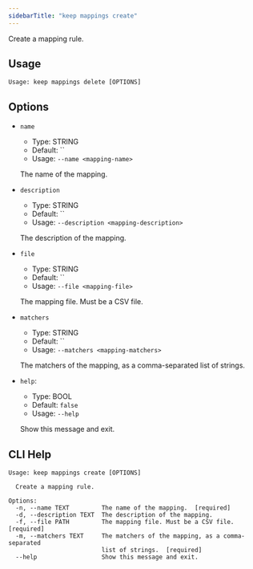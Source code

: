 ```yaml
---
sidebarTitle: "keep mappings create"
---
```


Create a mapping rule.

## Usage

```
Usage: keep mappings delete [OPTIONS]
```

## Options

* `name`
  * Type: STRING
  * Default: ``
  * Usage: `--name <mapping-name>`

  The name of the mapping.

* `description`
  * Type: STRING
  * Default: ``
  * Usage: `--description <mapping-description>`

  The description of the mapping.

* `file`
  * Type: STRING
  * Default: ``
  * Usage: `--file <mapping-file>`

  The mapping file. Must be a CSV file.

* `matchers`
  * Type: STRING
  * Default: ``
  * Usage: `--matchers <mapping-matchers>`

  The matchers of the mapping, as a comma-separated list of strings.

* `help`:
  * Type: BOOL
  * Default: `false`
  * Usage: `--help`

  Show this message and exit.



## CLI Help

```
Usage: keep mappings create [OPTIONS]

  Create a mapping rule.

Options:
  -n, --name TEXT         The name of the mapping.  [required]
  -d, --description TEXT  The description of the mapping.
  -f, --file PATH         The mapping file. Must be a CSV file.  [required]
  -m, --matchers TEXT     The matchers of the mapping, as a comma-separated
                          list of strings.  [required]
  --help                  Show this message and exit.
```

